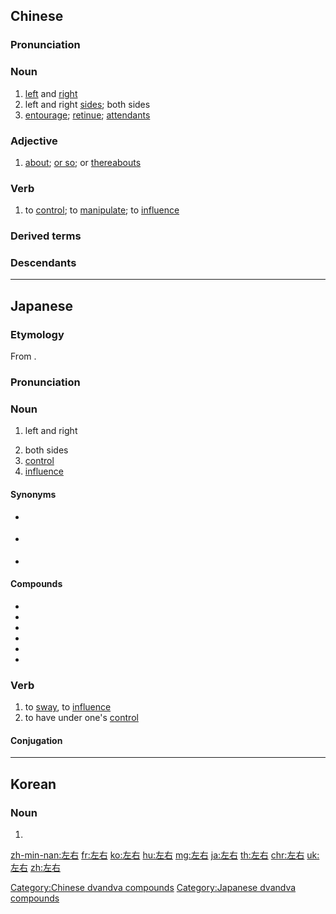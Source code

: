 ==Chinese==
{{zh-forms}}

===Pronunciation===
{{zh-pron
|m=zuǒyòu,tl=y
|c=zo2 jau6-2
|h=pfs=chó-yu
|ma=Zh-zuoyòu.ogg
|mn=qz:chó͘-iū/tw,xm,zz:chó-iū
|cat=n,a,v
}}

===Noun===
{{zh-noun}}

# [[left]] and [[right]]
# left and right [[side]]s; both sides
# [[entourage]]; [[retinue]]; [[attendant]]s

===Adjective===
{{zh-adj}}

# [[about]]; [[or so]]; or [[thereabouts]]
#: {{zh-x|他 身高 可能 在 三 米 '''左右'''。|He was '''about''' three meters tall.}}

===Verb===
{{zh-verb}}

# to [[control]]; to [[manipulate]]; to [[influence]]

===Derived terms===
{{zh-der|左右逢源|左右開弓|左右手|左右為難}}

===Descendants===
{{CJKV||さゆう|좌우}}

{{zh-cat|Antonymous|Elementary}}
[[Category:Chinese dvandva compounds]]

----

==Japanese==
{{ja-kanjitab|さ|ゆう|yomi=on}}

===Etymology===
From {{compound|左|右|tr1=sa|tr2=yū|t1=left|t2=right|lang=ja}}.

===Pronunciation===
{{ja-pron|yomi=on|さゆう}}

===Noun===
{{ja-noun|さゆう}}

# left and right
#: {{ja-usex|横断歩道を渡る前には、左右を確認する。|おうだんほどう を わたる まえ に は、 さゆう を かくにん する。|Check left and right before you cross the crosswalk.}}
# both sides
# [[control]]
# [[influence]]

====Synonyms====
* {{sense|right and left}} {{ja-r|右左|みぎひだり}}
* {{sense|control}} {{ja-r|支配|しはい}}
* {{sense|influence}} {{ja-r|影響|えいきょう}}

====Compounds====
* {{ja-l|上下左右}}
* {{ja-l|前後左右}}
* {{ja-l|左右一対}}
* {{ja-l|左右軸}}
* {{ja-l|左右相称}}
* {{ja-l|左右対称}}

===Verb===
{{ja-verb-suru|さゆう}}

# to [[sway]], to [[influence]]
# to have under one's [[control]]

====Conjugation====
{{ja-suru|さゆう}}

[[Category:Japanese dvandva compounds]]

----

==Korean==
{{ko-hanjatab}}

===Noun===
{{ko-noun|hangeul=좌우}}

# {{hanja form of|좌우|left and right}}

[[zh-min-nan:左右]]
[[fr:左右]]
[[ko:左右]]
[[hu:左右]]
[[mg:左右]]
[[ja:左右]]
[[th:左右]]
[[chr:左右]]
[[uk:左右]]
[[zh:左右]]